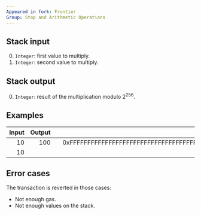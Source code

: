 ```yaml
---
Appeared in fork: Frontier
Group: Stop and Arithmetic Operations
---
```


## Stack input

0. `Integer`: first value to multiply.
1. `Integer`: second value to multiply.

## Stack output

0. `Integer`: result of the multiplication modulo 2<sup>256</sup>.

## Examples

| Input | Output | | Input | Output |
|------:|-------:|-|------:|-------:|
| 10 | 100 | | 0xFFFFFFFFFFFFFFFFFFFFFFFFFFFFFFFFFFFFFFFFFFFFFFFFFFFFFFFFFFFFFFFF | 0xFFFFFFFFFFFFFFFFFFFFFFFFFFFFFFFFFFFFFFFFFFFFFFFFFFFFFFFFFFFFFFFE |
| 10 | | | 2 | |

## Error cases

The transaction is reverted in those cases:
- Not enough gas.
- Not enough values on the stack.
